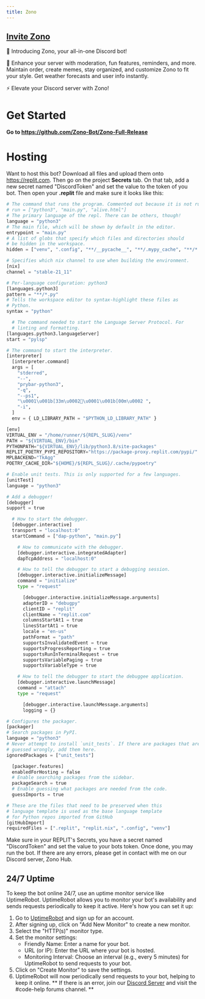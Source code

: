 ```yaml
---
title: Zono
---
```

## [Invite Zono](https://discord.com/api/oauth2/authorize?client_id=1092714789635104818&permissions=2048&scope=bot)

👋 Introducing Zono, your all-in-one Discord bot! 

🔐 Enhance your server with moderation, fun features, reminders, and more. Maintain order, create memes, stay organized, and customize Zono to fit your style. Get weather forecasts and user info instantly. 

⚡️ Elevate your Discord server with Zono!

# Get Started
**Go to https://github.com/Zono-Bot/Zono-Full-Release**

# Hosting
Want to host this bot? Download all files and upload them onto https://replit.com. Then go on the project **Secrets** tab. On that tab, add a new secret named "DiscordToken" and set the value to the token of you bot. Then open your **.replit** file and make sure it looks like this:

```py
# The command that runs the program. Commented out because it is not run when the interpreter command is set
# run = ["python3", "main.py", "alive.html"]
# The primary language of the repl. There can be others, though!
language = "python3"
# The main file, which will be shown by default in the editor.
entrypoint = "main.py"
# A list of globs that specify which files and directories should
# be hidden in the workspace.
hidden = ["venv", ".config", "**/__pycache__", "**/.mypy_cache", "**/*.pyc"]

# Specifies which nix channel to use when building the environment.
[nix]
channel = "stable-21_11"

# Per-language configuration: python3
[languages.python3]
pattern = "**/*.py"
# Tells the workspace editor to syntax-highlight these files as
# Python.
syntax = "python"

  # The command needed to start the Language Server Protocol. For
  # linting and formatting.
[languages.python3.languageServer]
start = "pylsp"

# The command to start the interpreter.
[interpreter]
  [interpreter.command]
  args = [
    "stderred",
    "--",
    "prybar-python3",
    "-q",
    "--ps1",
    "\u0001\u001b[33m\u0002\u0001\u001b[00m\u0002 ",
    "-i",
  ]
  env = { LD_LIBRARY_PATH = "$PYTHON_LD_LIBRARY_PATH" }

[env]
VIRTUAL_ENV = "/home/runner/${REPL_SLUG}/venv"
PATH = "${VIRTUAL_ENV}/bin"
PYTHONPATH="${VIRTUAL_ENV}/lib/python3.8/site-packages"
REPLIT_POETRY_PYPI_REPOSITORY="https://package-proxy.replit.com/pypi/"
MPLBACKEND="TkAgg"
POETRY_CACHE_DIR="${HOME}/${REPL_SLUG}/.cache/pypoetry"

# Enable unit tests. This is only supported for a few languages.
[unitTest]
language = "python3"

# Add a debugger!
[debugger]
support = true

  # How to start the debugger.
  [debugger.interactive]
  transport = "localhost:0"
  startCommand = ["dap-python", "main.py"]

    # How to communicate with the debugger.
    [debugger.interactive.integratedAdapter]
    dapTcpAddress = "localhost:0"

    # How to tell the debugger to start a debugging session.
    [debugger.interactive.initializeMessage]
    command = "initialize"
    type = "request"

      [debugger.interactive.initializeMessage.arguments]
      adapterID = "debugpy"
      clientID = "replit"
      clientName = "replit.com"
      columnsStartAt1 = true
      linesStartAt1 = true
      locale = "en-us"
      pathFormat = "path"
      supportsInvalidatedEvent = true
      supportsProgressReporting = true
      supportsRunInTerminalRequest = true
      supportsVariablePaging = true
      supportsVariableType = true

    # How to tell the debugger to start the debuggee application.
    [debugger.interactive.launchMessage]
    command = "attach"
    type = "request"

      [debugger.interactive.launchMessage.arguments]
      logging = {}

# Configures the packager.
[packager]
# Search packages in PyPI.
language = "python3"
# Never attempt to install `unit_tests`. If there are packages that are being
# guessed wrongly, add them here.
ignoredPackages = ["unit_tests"]

  [packager.features]
  enabledForHosting = false
  # Enable searching packages from the sidebar.
  packageSearch = true
  # Enable guessing what packages are needed from the code.
  guessImports = true

# These are the files that need to be preserved when this 
# language template is used as the base language template
# for Python repos imported from GitHub
[gitHubImport]
requiredFiles = [".replit", "replit.nix", ".config", "venv"]
```

Make sure in your REPLIT's Secrets, you have a secret named "DiscordToken" and set the value to your bots token.
Once done, you may run the bot. If there are any errors, please get in contact with me on our Discord server, Zono Hub.


## 24/7 Uptime
To keep the bot online 24/7, use an uptime monitor service like UptimeRobot. UptimeRobot allows you to monitor your bot's availability and sends requests periodically to keep it active. Here's how you can set it up:

1. Go to [UptimeRobot](https://uptimerobot.com/) and sign up for an account.
2. After signing up, click on "Add New Monitor" to create a new monitor.
3. Select the "HTTP(s)" monitor type.
4. Set the monitor settings:
   - Friendly Name: Enter a name for your bot.
   - URL (or IP): Enter the URL where your bot is hosted.
   - Monitoring Interval: Choose an interval (e.g., every 5 minutes) for UptimeRobot to send requests to your bot.
5. Click on "Create Monitor" to save the settings.
6. UptimeRobot will now periodically send requests to your bot, helping to keep it online.
** If there is an error, join our [Discord Server](https://discord.gg/BJDVEwAnjv) and visit the #code-help forums channel. **


